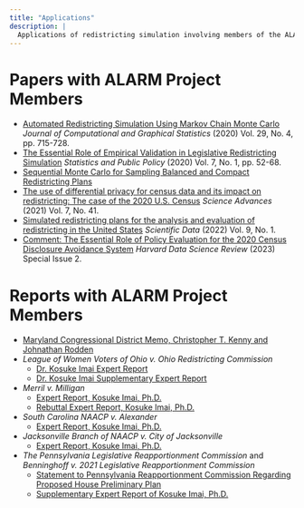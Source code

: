 ```yaml
---
title: "Applications"
description: |
  Applications of redistricting simulation involving members of the ALARM Project.
---
```


# Papers with ALARM Project Members
- [Automated Redistricting Simulation Using Markov Chain Monte Carlo](https://doi.org/10.1080/10618600.2020.1739532) *Journal of Computational and Graphical Statistics* (2020) Vol. 29, No. 4, pp. 715-728.
- [The Essential Role of Empirical Validation in Legislative Redistricting Simulation](https://doi.org/10.1080/2330443X.2020.1791773) *Statistics and Public Policy* (2020) Vol. 7, No. 1, pp. 52-68.
- [Sequential Monte Carlo for Sampling Balanced and Compact Redistricting Plans](https://arxiv.org/pdf/2008.06131.pdf)
- [The use of differential privacy for census data and its impact on redistricting: The case of the 2020 U.S. Census](https://doi.org/10.1126/sciadv.abk3283) *Science Advances* (2021) Vol. 7, No. 41.
- [Simulated redistricting plans for the analysis and evaluation of redistricting in the United States](https://www.nature.com/articles/s41597-022-01808-2) *Scientific Data* (2022) Vol. 9, No. 1.
- [Comment: The Essential Role of Policy Evaluation for the 2020 Census Disclosure Avoidance System](https://hdsr.mitpress.mit.edu/pub/6ffzuq19/release/1) *Harvard Data Science Review* (2023) Special Issue 2.

# Reports with ALARM Project Members
- [Maryland Congressional District Memo, Christopher T. Kenny and Johnathan Rodden](https://redistricting.maryland.gov/Documents/Library/mcrc-drafts-2021-0913/2021-0913-memo-algorithms-produced-by-Professor-Rodden.pdf)
- *League of Women Voters of Ohio v. Ohio Redistricting Commission*
    - [Dr. Kosuke Imai Expert Report](https://www.supremecourt.ohio.gov/pdf_viewer/pdf_viewer.aspx?pdf=911966.pdf)
    - [Dr. Kosuke Imai Supplementary Expert Report](http://supremecourt.ohio.gov/pdf_viewer/pdf_viewer.aspx?pdf=918618.pdf)
- *Merril v. Milligan*
    - [Expert Report, Kosuke Imai, Ph.D.](https://storage.courtlistener.com/recap/gov.uscourts.alnd.179302/gov.uscourts.alnd.179302.68.4_1.pdf)
    - [Rebuttal Expert Report, Kosuke Imai, Ph.D.](https://storage.courtlistener.com/recap/gov.uscourts.alnd.179302/gov.uscourts.alnd.179302.76.3.pdf)
- *South Carolina NAACP v. Alexander*
    - [Expert Report, Kosuke Imai, Ph.D.](https://storage.courtlistener.com/recap/gov.uscourts.scd.267522/gov.uscourts.scd.267522.344.1.pdf)
- *Jacksonville Branch of NAACP v. City of Jacksonville*
    - [Expert Report, Kosuke Imai, Ph.D.](https://www.hlselectionlaw.org/s/34-19-Imai-Rpt.pdf)
-  *The Pennsylvania Legislative Reapportionment Commission* and *Benninghoff v. 2021 Legislative Reapportionment Commission*
    - [Statement to Pennsylvania Reapportionment Commission Regarding Proposed House Preliminary Plan](https://www.redistricting.state.pa.us/resources/Press/2022-01-14%20IMAI%20Testimony.pdf)
    - [Supplementary Expert Report of Kosuke Imai, Ph.D.](https://www.pacourts.us/Storage/media/pdfs/20220311/214416-march11,2022-lrcanswertopetitionforreview.pdf)
